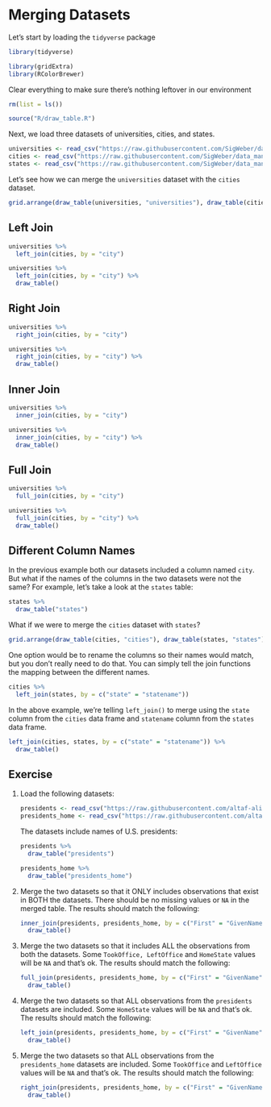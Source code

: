 # Merging Datasets

Let's start by loading the `tidyverse` package

```r
library(tidyverse)
```

```r
library(gridExtra)
library(RColorBrewer)
```

Clear everything to make sure there's nothing leftover in our environment

```r
rm(list = ls())
```

```r
source("R/draw_table.R")
```

Next, we load three datasets of universities, cities, and states.

```r
universities <- read_csv("https://raw.githubusercontent.com/SigWeber/data_manipulation_with_R//master/data/universities.csv")
cities <- read_csv("https://raw.githubusercontent.com/SigWeber/data_manipulation_with_R//master/data/cities.csv")
states <- read_csv("https://raw.githubusercontent.com/SigWeber/data_manipulation_with_R//master/data/states.csv")
```

Let's see how we can merge the `universities` dataset with the `cities` dataset.

```r
grid.arrange(draw_table(universities, "universities"), draw_table(cities, "cities"), ncol = 2)
```

## Left Join

```r
universities %>%
  left_join(cities, by = "city")
```

```r
universities %>%
  left_join(cities, by = "city") %>% 
  draw_table()
```

## Right Join

```r
universities %>%
  right_join(cities, by = "city")
```

```r
universities %>%
  right_join(cities, by = "city") %>% 
  draw_table()
```

## Inner Join

```r
universities %>%
  inner_join(cities, by = "city")
```

```r
universities %>%
  inner_join(cities, by = "city") %>% 
  draw_table()
```

## Full Join

```r
universities %>%
  full_join(cities, by = "city")
```

```r
universities %>%
  full_join(cities, by = "city") %>% 
  draw_table()
```

## Different Column Names

In the previous example both our datasets included a column named `city`. But what if the names of the columns in the two datasets were not the same? For example, let's take a look at the `states` table:

```r
states %>% 
  draw_table("states")
```

What if we were to merge the `cities` dataset with `states`?

```r
grid.arrange(draw_table(cities, "cities"), draw_table(states, "states"), ncol = 2)
```

One option would be to rename the columns so their names would match, but you don't really need to do that. You can simply tell the join functions the mapping between the different names.

```r
cities %>%
  left_join(states, by = c("state" = "statename"))
```

In the above example, we're telling `left_join()` to merge using the `state` column from the `cities` data frame and `statename` column from the `states` data frame.

```r
left_join(cities, states, by = c("state" = "statename")) %>%
  draw_table()
```

## Exercise

1. Load the following datasets:

    ```r
    presidents <- read_csv("https://raw.githubusercontent.com/altaf-ali/tidydata_tutorial/master/data/presidents.csv")
    presidents_home <- read_csv("https://raw.githubusercontent.com/altaf-ali/tidydata_tutorial/master/data/presidents_home.csv")
    ```

    The datasets include names of U.S. presidents:
  
    ```r
    presidents %>%
      draw_table("presidents")
    ```
  
    ```r
    presidents_home %>%
      draw_table("presidents_home")
    ```

1. Merge the two datasets so that it ONLY includes observations that exist in BOTH the datasets. There should be no missing values or `NA` in the merged table. The results should match the following:

    ```r
    inner_join(presidents, presidents_home, by = c("First" = "GivenName", "Middle", "Last" = "Surname")) %>%
      draw_table()
    ```

1. Merge the two datasets so that it includes ALL the observations from both the datasets. Some `TookOffice, LeftOffice` and `HomeState` values will be `NA` and that's ok. The results should match the following:

    ```r
    full_join(presidents, presidents_home, by = c("First" = "GivenName", "Middle", "Last" = "Surname")) %>%
      draw_table()
    ```

1. Merge the two datasets so that ALL observations from the `presidents` datasets are included. Some `HomeState` values will be `NA` and that's ok. The results should match the following:

    ```r
    left_join(presidents, presidents_home, by = c("First" = "GivenName", "Middle", "Last" = "Surname")) %>%
      draw_table()
    ```

1. Merge the two datasets so that ALL observations from the `presidents_home` datasets are included. Some `TookOffice` and `LeftOffice` values will be `NA` and that's ok. The results should match the following:

    ```r
    right_join(presidents, presidents_home, by = c("First" = "GivenName", "Middle", "Last" = "Surname")) %>%
      draw_table()
    ```
